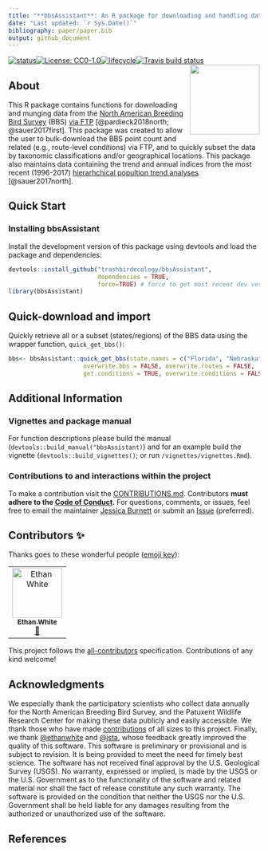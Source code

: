 ```yaml
---
title: "**bbsAssistant**: An R package for downloading and handling data and information from the North American Breeding Bird Survey."
date: "Last updated: `r Sys.Date()`"
bibliography: paper/paper.bib
output: github_document
---
```


<!-- README.md is generated from README.Rmd. Please edit that file and render to push updates.-->
[![status](https://joss.theoj.org/papers/4b445373a7a7806c92e17bdd194a8e69/status.svg)](https://joss.theoj.org/papers/4b445373a7a7806c92e17bdd194a8e69)[![License: CC0-1.0](https://img.shields.io/badge/License-CC0%201.0-lightgrey.svg)](http://creativecommons.org/publicdomain/zero/1.0/)[![lifecycle](https://img.shields.io/badge/lifecycle-maturing-lightgrey.svg)](https://www.tidyverse.org/lifecycle/#maturing)[![Travis build status](https://travis-ci.org/trashbirdecology/bbsAssistant.svg?branch=master)](https://travis-ci.org/trashbirdecology/bbsAssistant)<img src="man/figures/logo.png" align="right" height=140/>


## About
This R package contains functions for downloading and munging data from the [North American Breeding Bird Survey](https://www.pwrc.usgs.gov/bbs/) (BBS) [via FTP](https://www.pwrc.usgs.gov/BBS/RawData/) [@pardieck2018north; @sauer2017first]. This package was created to allow the user to bulk-download the BBS point count and related (e.g., route-level conditions) via FTP, and to quickly subset the data by taxonomic classifications and/or geographical locations. This package also maintains data containing the trend and annual indices from the most recent (1996-2017) [hierarhchical popultion trend analyses](https://www.mbr-pwrc.usgs.gov/bbs/) [@sauer2017north]. 

## Quick Start
### Installing __bbsAssistant__
Install the development version of this package using devtools and load the package and dependencies:
```r
devtools::install_github("trashbirdecology/bbsAssistant", 
                         dependencies = TRUE, 
                         force=TRUE) # force to get most recent dev version
library(bbsAssistant)
```

## Quick-download and import
Quickly retrieve all or a subset (states/regions) of the BBS data using the wrapper function, `quick_get_bbs()`:
```r
bbs<- bbsAssistant::quick_get_bbs(state.names = c("Florida", "Nebraska"),  # get only two states for convenience. Leave blank to retrieve all states/regions.
                     overwrite.bbs = FALSE, overwrite.routes = FALSE,  # overwrite routes.csv and bbs data = FALSE
                     get.conditions = TRUE, overwrite.conditions = FALSE) # get weather conditions, does not overwrite

```

## Additional Information 
### Vignettes and package manual
For function descriptions please build the manual (`devtools::build_manual("bbsAssistant)`) and for an example build the vignette (`devtools::build_vignettes()`; or run `/vignettes/vignettes.Rmd`).

### Contributions to and interactions within the project
To make a contribution visit the [CONTRIBUTIONS.md](https://github.com/trashbirdecology/bbsAssistant/CONTRIBUTING.md). Contributors __must adhere to the [Code of Conduct](https://github.com/trashbirdecology/bbsAssistant/CODE_OF_CONDUCT.md).__ For questions, comments, or issues, feel free to email the maintainer [Jessica Burnett](mailto:jburnett@usgs.gov) or submit an [Issue](https://github.com/TrashBirdEcology/bbsAssistant/issues) (preferred).

## Contributors ✨

Thanks goes to these wonderful people ([emoji key](https://allcontributors.org/docs/en/emoji-key)):

<!-- ALL-CONTRIBUTORS-LIST:START - Do not remove or modify this section -->
<!-- prettier-ignore -->
<table>
  <tr>
    <td align="center"><a href="http://ethanwhite.org"><img src="https://avatars0.githubusercontent.com/u/744427?v=4" width="100px;" alt="Ethan White"/><br /><sub><b>Ethan White</b></sub></a><br /><a href="#review-ethanwhite" title="Reviewed Pull Requests">👀</a></td>
  </tr>
</table>

<!-- ALL-CONTRIBUTORS-LIST:END -->

This project follows the [all-contributors](https://github.com/all-contributors/all-contributors) specification. Contributions of any kind welcome!

## Acknowledgments
We especially thank the participatory scientists who collect data annually for the North American Breeding Bird Survey, and the Patuxent Wildlife Research Center for making these data publicly and easily accessible. We thank those who have made [contributions](https://github.com/TrashBirdEcology/bbsAssistant/graphs/contributors) of all sizes to this project. Finally, we thank  [@ethanwhite](www.github.com/ethanwhite) and [@jsta](www.github.com/jsta), whose feedback greatly improved the quality of this software.
This software is preliminary or provisional and is subject to revision. It is being provided to meet the need for timely best science. The software has not received final approval by the U.S. Geological Survey (USGS). No warranty, expressed or implied, is made by the USGS or the U.S. Government as to the functionality of the software and related material nor shall the fact of release constitute any such warranty. The software is provided on the condition that neither the USGS nor the U.S. Government shall be held liable for any damages resulting from the authorized or unauthorized use of the software.


## References
